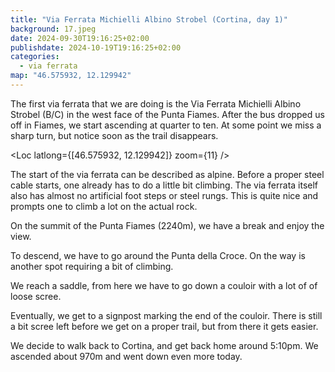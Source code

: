 ```yaml
---
title: "Via Ferrata Michielli Albino Strobel (Cortina, day 1)"
background: 17.jpeg
date: 2024-09-30T19:16:25+02:00
publishdate: 2024-10-19T19:16:25+02:00
categories:
  - via ferrata
map: "46.575932, 12.129942"
---
```


The first via ferrata that we are doing is the Via Ferrata Michielli Albino
Strobel (B/C) in the west face of the Punta Fiames. After the bus dropped us off
in Fiames, we start ascending at quarter to ten. At some point we miss a sharp
turn, but notice soon as the trail disappears.

<Loc latlong={[46.575932, 12.129942]} zoom={11} />

<Gallery>
  <Rimg src="1.jpeg" alt="Gaining height." />
  <Rimg src="2.jpeg" caption="Getting ready for the via ferrata." />
  <Rimg src="3.jpeg" caption="Just before the via ferrata." />
</Gallery>

The start of the via ferrata can be described as alpine. Before a proper steel
cable starts, one already has to do a little bit climbing. The via ferrata
itself also has almost no artificial foot steps or steel rungs. This is quite
nice and prompts one to climb a lot on the actual rock.

<Gallery>
  <Rimg src="4.jpeg" alt="Via Ferrata Michielli Albino Strobel" />
  <Rimg src="5.jpeg" alt="Via Ferrata Michielli Albino Strobel" />
  <Rimg src="7.jpeg" caption="View towards the Col Rosà." />
</Gallery>

<Rimg src="6.jpeg" alt="Via Ferrata Michielli Albino Strobel" />

<Gallery>
  <Rimg src="8.jpeg" alt="Via Ferrata Michielli Albino Strobel" />
  <Rimg src="9.jpeg" alt="Via Ferrata Michielli Albino Strobel" />
  <Rimg src="10.jpeg" alt="Via Ferrata Michielli Albino Strobel" />
  <Rimg src="12.jpeg" alt="Via Ferrata Michielli Albino Strobel" />
  <Rimg src="13.jpeg" alt="Via Ferrata Michielli Albino Strobel" />
  <Rimg src="14.jpeg" alt="Via Ferrata Michielli Albino Strobel" />
  <Rimg src="15.jpeg" alt="Via Ferrata Michielli Albino Strobel" />
</Gallery>

<Rimg src="17.jpeg" caption="Summit of the Punta Fiames." />

On the summit of the Punta Fiames (2240m), we have a break and enjoy the view.

<Gallery>
  <Rimg
    src="18.jpeg"
    caption="Looking through the summit book, which was completely full."
  />
  <Rimg src="20.jpeg" alt="Dohle" />
</Gallery>

<Rimg src="19.jpeg" caption="Punta della Croce." />

To descend, we have to go around the Punta della Croce. On the way is another
spot requiring a bit of climbing.

<Rimg src="21.jpeg" alt="View towards Col Rosà." />

<Pano src="1.jpeg" caption="View of the mountains along the way." />

<Gallery>
  <Rimg src="24.jpeg" caption="Climbing down." />
  <Rimg src="25.jpeg" caption="And the perspective from above." />
</Gallery>

<Rimg src="23.jpeg" caption="The saddle from where will go down." />
<Rimg src="26.jpeg" alt="Signpost" />

We reach a saddle, from here we have to go down a couloir with a lot of of loose
scree.

<Rimg src="28.jpeg" alt="Going down the couloir." />

<Gallery>
  <Rimg src="27.jpeg" alt="Going down the couloir." />
  <Rimg src="29.jpeg" alt="Going down the couloir." />
</Gallery>

<Gallery large="true">
  <Rimg src="31.jpeg" alt="Going down the couloir." />
  <Rimg src="32.jpeg" alt="Signpost" />
</Gallery>

Eventually, we get to a signpost marking the end of the couloir. There is still
a bit scree left before we get on a proper trail, but from there it gets easier.

<Gallery>
  <Rimg src="33.jpeg" caption="Short break." />
  <Rimg src="34.jpeg" caption="Along the way." />
  <Rimg src="35.jpeg" caption="An easily climbable boulder along the way." />
</Gallery>

We decide to walk back to Cortina, and get back home around 5:10pm. We ascended
about 970m and went down even more today.

<Nextday />
